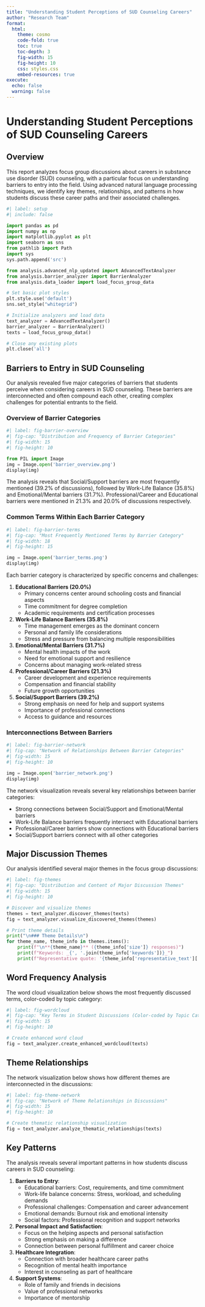 ```yaml
---
title: "Understanding Student Perceptions of SUD Counseling Careers"
author: "Research Team"
format: 
  html:
    theme: cosmo
    code-fold: true
    toc: true
    toc-depth: 3
    fig-width: 15
    fig-height: 10
    css: styles.css
    embed-resources: true
execute:
  echo: false
  warning: false
---
```


# Understanding Student Perceptions of SUD Counseling Careers

## Overview

This report analyzes focus group discussions about careers in substance use disorder (SUD) counseling, with a particular focus on understanding barriers to entry into the field. Using advanced natural language processing techniques, we identify key themes, relationships, and patterns in how students discuss these career paths and their associated challenges.

```python
#| label: setup
#| include: false

import pandas as pd
import numpy as np
import matplotlib.pyplot as plt
import seaborn as sns
from pathlib import Path
import sys
sys.path.append('src')

from analysis.advanced_nlp_updated import AdvancedTextAnalyzer
from analysis.barrier_analyzer import BarrierAnalyzer
from analysis.data_loader import load_focus_group_data

# Set basic plot styles
plt.style.use('default')
sns.set_style("whitegrid")

# Initialize analyzers and load data
text_analyzer = AdvancedTextAnalyzer()
barrier_analyzer = BarrierAnalyzer()
texts = load_focus_group_data()

# Close any existing plots
plt.close('all')
```

## Barriers to Entry in SUD Counseling

Our analysis revealed five major categories of barriers that students perceive when considering careers in SUD counseling. These barriers are interconnected and often compound each other, creating complex challenges for potential entrants to the field.

### Overview of Barrier Categories

```python
#| label: fig-barrier-overview
#| fig-cap: "Distribution and Frequency of Barrier Categories"
#| fig-width: 15
#| fig-height: 10

from PIL import Image
img = Image.open('barrier_overview.png')
display(img)
```

The analysis reveals that Social/Support barriers are most frequently mentioned (39.2% of discussions), followed by Work-Life Balance (35.8%) and Emotional/Mental barriers (31.7%). Professional/Career and Educational barriers were mentioned in 21.3% and 20.0% of discussions respectively.

### Common Terms Within Each Barrier Category

```python
#| label: fig-barrier-terms
#| fig-cap: "Most Frequently Mentioned Terms by Barrier Category"
#| fig-width: 18
#| fig-height: 15

img = Image.open('barrier_terms.png')
display(img)
```

Each barrier category is characterized by specific concerns and challenges:

1. **Educational Barriers (20.0%)**
   - Primary concerns center around schooling costs and financial aspects
   - Time commitment for degree completion
   - Academic requirements and certification processes

2. **Work-Life Balance Barriers (35.8%)**
   - Time management emerges as the dominant concern
   - Personal and family life considerations
   - Stress and pressure from balancing multiple responsibilities

3. **Emotional/Mental Barriers (31.7%)**
   - Mental health impacts of the work
   - Need for emotional support and resilience
   - Concerns about managing work-related stress

4. **Professional/Career Barriers (21.3%)**
   - Career development and experience requirements
   - Compensation and financial stability
   - Future growth opportunities

5. **Social/Support Barriers (39.2%)**
   - Strong emphasis on need for help and support systems
   - Importance of professional connections
   - Access to guidance and resources

### Interconnections Between Barriers

```python
#| label: fig-barrier-network
#| fig-cap: "Network of Relationships Between Barrier Categories"
#| fig-width: 15
#| fig-height: 10

img = Image.open('barrier_network.png')
display(img)
```

The network visualization reveals several key relationships between barrier categories:

- Strong connections between Social/Support and Emotional/Mental barriers
- Work-Life Balance barriers frequently intersect with Educational barriers
- Professional/Career barriers show connections with Educational barriers
- Social/Support barriers connect with all other categories

## Major Discussion Themes

Our analysis identified several major themes in the focus group discussions:

```python
#| label: fig-themes
#| fig-cap: "Distribution and Content of Major Discussion Themes"
#| fig-width: 15
#| fig-height: 10

# Discover and visualize themes
themes = text_analyzer.discover_themes(texts)
fig = text_analyzer.visualize_discovered_themes(themes)

# Print theme details
print("\n### Theme Details\n")
for theme_name, theme_info in themes.items():
    print(f"\n**{theme_name}** ({theme_info['size']} responses)")
    print(f"Keywords: _{', '.join(theme_info['keywords'])}_")
    print(f"Representative quote: '{theme_info['representative_text'][:200]}...'\n")
```

## Word Frequency Analysis

The word cloud visualization below shows the most frequently discussed terms, color-coded by topic category:

```python
#| label: fig-wordcloud
#| fig-cap: "Key Terms in Student Discussions (Color-coded by Topic Category)"
#| fig-width: 15
#| fig-height: 10

# Create enhanced word cloud
fig = text_analyzer.create_enhanced_wordcloud(texts)
```

## Theme Relationships

The network visualization below shows how different themes are interconnected in the discussions:

```python
#| label: fig-theme-network
#| fig-cap: "Network of Theme Relationships in Discussions"
#| fig-width: 15
#| fig-height: 10

# Create thematic relationship visualization
fig = text_analyzer.analyze_thematic_relationships(texts)
```

## Key Patterns

The analysis reveals several important patterns in how students discuss careers in SUD counseling:

1. **Barriers to Entry**:
   - Educational barriers: Cost, requirements, and time commitment
   - Work-life balance concerns: Stress, workload, and scheduling demands
   - Professional challenges: Compensation and career advancement
   - Emotional demands: Burnout risk and emotional intensity
   - Social factors: Professional recognition and support networks

2. **Personal Impact and Satisfaction**:
   - Focus on the helping aspects and personal satisfaction
   - Strong emphasis on making a difference
   - Connection between personal fulfillment and career choice

3. **Healthcare Integration**:
   - Connection with broader healthcare career paths
   - Recognition of mental health importance
   - Interest in counseling as part of healthcare

4. **Support Systems**:
   - Role of family and friends in decisions
   - Value of professional networks
   - Importance of mentorship

